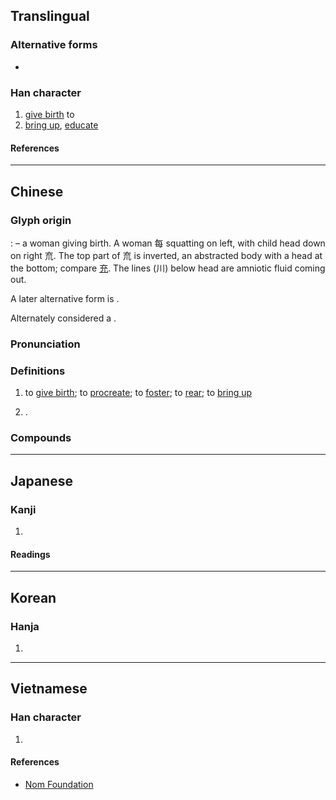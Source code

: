 {{also|育}}
{{character info}}
==Translingual==

===Alternative forms===
* {{l|mul|育}}

===Han character===
{{Han char|rn=80|rad=毋|as=09|sn=13|four=80513|canj=OYYIU|ids=⿰每㐬}}

# [[give birth]] to
# [[bring up]], [[educate]]

====References====
{{Han ref|kx=0590.060|dkj=16740|dj=0982.020|hdz=42384.040|uh=6BD3}}

----

==Chinese==
{{zh-forms|alt=𣫺}}

===Glyph origin===
{{Han etym}}
{{liushu|p}}: {{Han compound|每|㐬|liushu=p}} – a woman giving birth. A woman 每 squatting on left, with child head down on right 㐬. The top part of 㐬 is {{l|zh|子}} inverted, an abstracted body with a head at the bottom; compare [[充]].  The lines (川) below head are amniotic fluid coming out.

A later alternative form is {{l|zh|育}}.

Alternately considered a {{Han compound|每|𠫓|川|ls=psc|ls2=ic|c1=s|c2=p|c3=s|t1=woman|t2=child|t3=amniotic fluid}}.

===Pronunciation===
{{zh-pron
|m=yù
|c=juk1,juk6
|h=pfs=
|md=
|mn=io̍k
|mn-t=hiog4
|w=
|mc=y
|oc=y
|cat=
}}

===Definitions===
{{zh-hanzi}}

# {{lb|zh|formal}} to [[give birth]]; to [[procreate]]; to [[foster]]; to [[rear]]; to [[bring up]]
#: {{zh-alt-inline|育}}
# {{surname|zh|nodot=1}}.

===Compounds===
{{zh-der|毓子孕孫|毓婷|鍾靈毓秀}}

----

==Japanese==

===Kanji===
{{ja-kanji|grade=|rs=毋09}}

# {{rfdef|ja|sort=毋09}}

====Readings====
{{ja-readings
|on=いく
|kun=そだてる
}}

----

==Korean==

===Hanja===
{{ko-hanja|육}}

# {{rfdef|ko|sort=毋09}}

----

==Vietnamese==

===Han character===
{{vi-readings|rs=毋09|reading=dục}}

# {{rfdef|vi|sort=毋09}}

====References====
*[http://nomfoundation.org/common/nom_details.php?codepoint=6bd3 Nom Foundation]